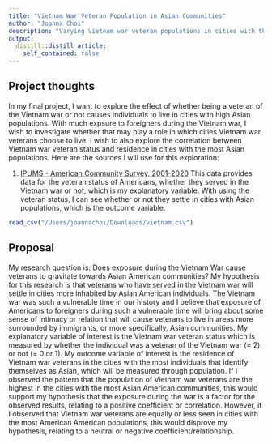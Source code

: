 ```yaml
---
title: "Vietnam War Veteran Population in Asian Communities"
author: "Joanna Choi"
description: "Varying Vietnam war veteran populations in cities with the most Asian populations"
output:
  distill::distill_article:
    self_contained: false
---
```




## Project thoughts

In my final project, I want to explore the effect of whether being a veteran of the Vietnam war or not causes individuals to live in cities with high Asian populations. With much expsure to foreigners during the Vietnam war, I wish to investigate whether that may play a role in which cities Vietnam war veterans choose to live. I wish to also explore the correlation between Vietnam war veteran status and residence in cities with the most Asian populations. Here are the sources I will use for this exploration:

1. [IPUMS - American Community Survey, 2001-2020](https://sda.usa.ipums.org/sdaweb/analysis/?dataset=all_acs_samples) This data provides data for the veteran status of Americans, whether they served in the Vietnam war or not, which is my explanatory variable. With using the veteran status, I can see whether or not they settle in cities with Asian populations, which is the outcome variable.


```r
read_csv("/Users/joannachoi/Downloads/vietnam.csv")
```

## Proposal

My research question is: Does exposure during the Vietnam War cause veterans to gravitate towards Asian American communities? My hypothesis for this research is that veterans who have served in the Vietnam war will settle in cities more inhabited by Asian American individuals. The Vietnam war was such a vulnerable time in our history and I believe that exposure of Americans to foreigners during such a vulnerable time will bring about some sense of intimacy or relation that will cause veterans to live in areas more surrounded by immigrants, or more specifically, Asian communities. My explanatory variable of interest is the Vietnam war veteran status which is measured by whether the individual was a veteran of the Vietnam war (= 2) or not (= 0 or 1). My outcome variable of interest is the residence of Vietnam war veterans in the cities with the most individuals that identify themselves as Asian, which will be measured through population. If I observed the pattern that the population of Vietnam war veterans are the highest in the cities with the most Asian American communities, this would support my hypothesis that the exposure during the war is a factor for the observed results, relating to a positive coefficient or correlation. However, if I observed that Vietnam war veterans are equally or less seen in cities with the most American American populations, this would disprove my hypothesis, relating to a neutral or negative coefficient/relationship.   
